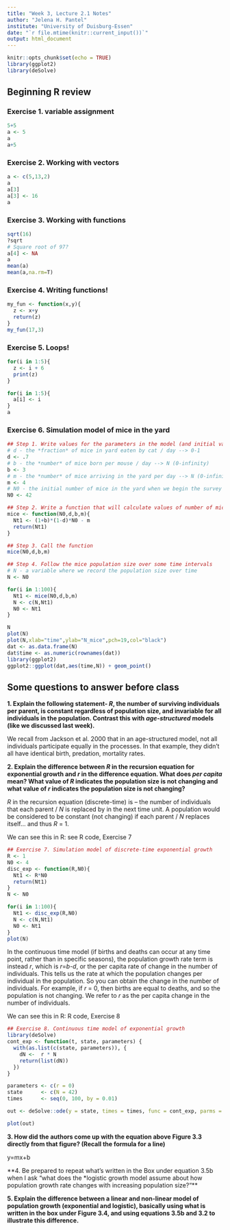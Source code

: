 ```yaml
---
title: "Week 3, Lecture 2.1 Notes"
author: "Jelena H. Pantel"
institute: "University of Duisburg-Essen"
date: "`r file.mtime(knitr::current_input())`"
output: html_document
---
```


```r
knitr::opts_chunk$set(echo = TRUE)
library(ggplot2)
library(deSolve)
```

## Beginning R review
### Exercise 1. variable assignment
```r
5+5
a <- 5
a
a+5
```

### Exercise 2. Working with vectors
```r
a <- c(5,13,2)
a
a[3]
a[3] <- 16
a
```

### Exercise 3. Working with functions
```r
sqrt(16)
?sqrt
# Square root of 97?
a[4] <- NA
a
mean(a)
mean(a,na.rm=T)
```

### Exercise 4. Writing functions!
```r
my_fun <- function(x,y){
  z <- x+y
  return(z)
}
my_fun(17,3)
```

### Exercise 5. Loops!
```r
for(i in 1:5){
  z <- i + 6
  print(z)
}

for(i in 1:5){
  a[i] <- i
}
a
```

### Exercise 6. Simulation model of mice in the yard
```r
## Step 1. Write values for the parameters in the model (and initial values of state variables)
# d - the *fraction* of mice in yard eaten by cat / day --> 0-1
d <- .7
# b - the *number* of mice born per mouse / day --> N (0-infinity)
b <- 3
# m - the *number* of mice arriving in the yard per day --> N (0-infinity)
m <- 4
# N0 - the initial number of mice in the yard when we begin the survey
N0 <- 42

## Step 2. Write a function that will calculate values of number of mice from one time step to the next.
mice <- function(N0,d,b,m){
  Nt1 <- (1+b)*(1-d)*N0 - m
  return(Nt1)
}

## Step 3. Call the function
mice(N0,d,b,m)

## Step 4. Follow the mice population size over some time intervals
# N - a variable where we record the population size over time
N <- N0

for(i in 1:100){
  Nt1 <- mice(N0,d,b,m)
  N <- c(N,Nt1)
  N0 <- Nt1
}

N
plot(N)
plot(N,xlab="time",ylab="N_mice",pch=19,col="black")
dat <- as.data.frame(N)
dat$time <- as.numeric(rownames(dat))
library(ggplot2)
ggplot2::ggplot(dat,aes(time,N)) + geom_point()
```

## Some questions to answer before class

**1. Explain the following statement- *R*, the number of surviving individuals per parent, is constant regardless of population size, and invariable for all individuals in the population. Contrast this with *age-structured* models (like we discussed last week).**

We recall from Jackson et al. 2000 that in an age-structured model, not all individuals participate equally in the processes. In that example, they didn’t all have identical birth, predation, mortality rates.

**2. Explain the difference between *R* in the recursion equation for exponential growth and *r* in the difference equation. What does *per capita* mean? What value of *R* indicates the population size is not changing and what value of *r* indicates the population size is not changing?**

*R* in the recursion equation (discrete-time) is – the number of individuals that each parent / *N* is replaced by in the next time unit. A population would be considered to be constant (not changing) if each parent / *N* replaces itself… and thus *R* = 1.

We can see this in R: see R code, Exercise 7

```r
## Exercise 7. Simulation model of discrete-time exponential growth
R <- 1
N0 <- 4
disc_exp <- function(R,N0){
  Nt1 <- R*N0
  return(Nt1)
}
N <- N0

for(i in 1:100){
  Nt1 <- disc_exp(R,N0)
  N <- c(N,Nt1)
  N0 <- Nt1
}
plot(N)
```

In the continuous time model (if births and deaths can occur at any time point, rather than in specific seasons), the population growth rate term is instead *r*, which is *r*=*b*-*d*, or the per capita rate of change in the number of individuals. This tells us the rate at which the population changes per individual in the population. So you can obtain the change in the number of individuals. For example, if *r* = 0, then births are equal to deaths, and so the population is not changing. We refer to *r* as the per capita change in the number of individuals.

We can see this in R: R code, Exercise 8

```r
## Exercise 8. Continuous time model of exponential growth
library(deSolve)
cont_exp <- function(t, state, parameters) {
  with(as.list(c(state, parameters)), {
    dN <-  r * N
    return(list(dN))
  })
}

parameters <- c(r = 0)
state      <- c(N = 42)
times      <- seq(0, 100, by = 0.01)

out <- deSolve::ode(y = state, times = times, func = cont_exp, parms = parameters)

plot(out)
```

**3. How did the authors come up with the equation above Figure 3.3 directly from that figure? (Recall the formula for a line)**

y=mx+b

**4. Be prepared to repeat what's written in the Box under equation 3.5b when I ask "what does the *logistic growth model assume about how population growth rate changes with increasing population size?"**

**5. Explain the difference between a linear and non-linear model of population growth (exponential and logistic), basically using what is written in the box under Figure 3.4, and using equations 3.5b and 3.2 to illustrate this difference.**
